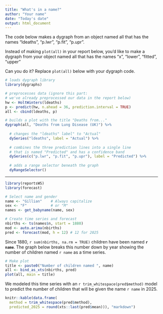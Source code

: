 ```yaml
---
title: "What's in a name?"
author: "Your name"
date: "Today's date"
output: html_document
---
```


The code below makes a dygraph from an object named all that has the names "ldeaths", "p.lwr", "p.fit", "p.upr". 

Instead of making `plot(all)` in your report below, you'd like to make a dygraph from your object named all that has the names "x", "lower", "fitted", "upper"

Can you do it? Replace `plot(all)` below with your dygraph code.

```r
# loads dygraph library
library(dygraphs)

# preprocesses data (ignore this part:
# we've already preprocessed our data in the report below)
hw <- HoltWinters(ldeaths)
p <- predict(hw, n.ahead = 36, prediction.interval = TRUE)
all <- cbind(ldeaths, p)

# builds a plot with the title "Deaths from..."
dygraph(all, "Deaths from Lung Disease (UK)") %>%
  
  # changes the "ldeaths" label" to "Actual"
  dySeries("ldeaths", label = "Actual") %>%
  
  # combines the three prediction lines into a single line
  # that is named "Predicted" and has a confidence band
  dySeries(c("p.lwr", "p.fit", "p.upr"), label = "Predicted") %>%
  
  # adds a range selector beneath the graph
  dyRangeSelector()
```

***

```r
library(reportsWS)
library(forecast)

# Select name and gender
name <- "Gillian"    # Always capitalize
sex <- "F"           # or "M"
names <- get_babyname(name, sex)

# Create time series and forecast
nbirths <- ts(names$n, start = 1880)
mod <- auto.arima(nbirths)
pred <- forecast(mod, h = 12) # 12 for 2025
```

Since 1880, `r sum(nbirths, na.rm = TRUE)` children have been named **`r name`**. The graph below breaks this number down by year showing the number of children named `r name` as a time series. 

```r
# Make plot
title <- paste0("Number of children named ", name)
all <- bind_as_xts(nbirths, pred) 
plot(all, main = title)
```

We modeled this time series with an `r trim_whitespace(pred$method)` model to predict the number of children that will be given the name `r name` in 2025.

```r
knitr::kable(data.frame(
  method = trim_whitespace(pred$method), 
  predicted_2025 = round(xts::last(pred$mean))), "markdown")
```

